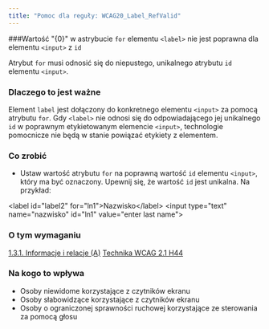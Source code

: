 ```yaml
---
title: "Pomoc dla reguły: WCAG20_Label_RefValid"
---
```


<div className="toolHelp">
<Row>
<Column colLg={16} colMd={8} colSm={4} className="toolHead">

###Wartość \"{0}\" w astrybucie `for` elementu `<label>` nie jest poprawna dla elementu `<input>` z  `id`

<div id="locLevel"></div>

Atrybut `for` musi odnosić się do niepustego, unikalnego atrybutu `id` elementu `<input>`.

</Column>
</Row>
<Row>
<Column colLg={11} colMd={5} colSm={4} className="toolMain">

### Dlaczego to jest ważne

Element `label` jest dołączony do konkretnego elementu `<input>` za pomocą atrybutu `for`. Gdy `<label>` nie odnosi się do odpowiadającego jej unikalnego `id` w poprawnym etykietowanym elemencie `<input>`, technologie pomocnicze nie będą w stanie powiązać etykiety z elementem.


<div id="locSnippet"></div>

### Co zrobić

* Ustaw wartość atrybutu `for` na poprawną wartość `id` elementu `<input>`, który ma być oznaczony. Upewnij się, że wartość `id` jest unikalna. Na przykład:

<CodeSnippet type="multi" light={true}>&lt;label id="label2" for="ln1"&gt;Nazwisko&lt;/label&gt;
&lt;input type="text" name="nazwisko" id="ln1" value="enter last name"&gt;</CodeSnippet>

</Column>
<Column colLg={5} colMd={3} colSm={4} className="toolLeft">

### O tym wymaganiu

[1.3.1. Informacje i relacje (A)](https://www.ibm.com/able/guidelines/ci162/info_and_relationships.html)
[Technika WCAG 2.1 H44](https://www.w3.org/WAI/WCAG21/Techniques/html/H44)

### Na kogo to wpływa

* Osoby niewidome korzystające z czytników ekranu
* Osoby słabowidzące korzystające z czytników ekranu
* Osoby o ograniczonej sprawności ruchowej korzystające ze sterowania za pomocą głosu

</Column>
</Row>
</div>
